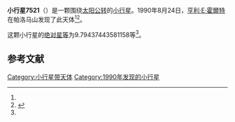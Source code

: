 {{Infobox planet
| bgcolour = #FFFFC0
| name = 7521
| symbol = 
| image = 
| caption = 
| discovery = yes
| discovery_ref = 
| discoverer = [[亨利·E·霍爾特|亨利·E·霍爾特]]
| discovery_site = [[帕洛马山|帕洛马山]] 
| discovered = 1990年8月24日
| designations = yes
| mp_name = 
| named_after = 
| alt_names = 1990 QS2/ 1983 HQ1 / 1985 SB4 / 1986 WC7
| mp_category = [[主带小行星|主带小行星]]
| orbit_ref = <ref name="a">[http://ssd.jpl.nasa.gov/sbdb.cgi?sstr=7521 7521] {{Wayback|url=http://ssd.jpl.nasa.gov/sbdb.cgi?sstr=7521 |date=20210812180603 }}，小行星數據庫瀏覽器（JPL Small-Body Database Browser）－[[美国国家航空航天局|美国国家航空航天局]]喷气推进实验室</ref>
| epoch = 2456400.5 (2013年4月18日更新)
| aphelion = {{convert|2.925790732959631|AU|km|3|abbr=on|lk=out}}
| perihelion = {{convert|2.875892233731716|AU|km|3|abbr=on}}
| semimajor = {{convert|2.900841483345673|AU|km|3|abbr=on}}
| eccentricity = 0.008600694
| period = 1804.614419 [[日|日]]<br />4.94[[儒略年|儒略年]]
| avg_speed = 
| inclination = 2.64902722624058
| asc_node = 143.2786044957893
| mean_anomaly = 
| arg_peri = 9.79437443581158
| satellites = 
| physical_characteristics = yes
| dimensions = 
| mass = 
| density = 
| surface_grav = 
| escape_velocity = 
| sidereal_day = 
| axial_tilt = 
| pole_ecliptic_lat = 
| pole_ecliptic_lon = 
| albedo = 
| temperatures= 
| temp_name1 = 
| mean_temp_1 = 
| max_temp_1 = 
| temp_name2 = 
| max_temp_2 = 
| spectral_type = 
| abs_magnitude = 9.79437443581158
}}

'''小行星7521'''（{{lang-en|7521}}）是一颗围绕[[太阳|太阳]][[公转|公转]]的[[小行星|小行星]]。1990年8月24日，[[亨利·E·霍爾特|亨利·E·霍爾特]]在帕洛马山发现了此天体<ref name="a" /><ref>{{cite news|title=小行星列表|url=http://cfa-www.harvard.edu/iau/lists/NumberedMPs.txt|accessdate=2013-07-08|newspaper=哈佛大学|archive-date=2008-05-17|archive-url=https://web.archive.org/web/20080517010638/http://cfa-www.harvard.edu/iau/lists/NumberedMPs.txt|dead-url=no}}</ref>。

这颗小行星的[[绝对星等|绝对星等]]为9.79437443581158等<ref name="a" />。

==参考文献==
{{reflist}}
{{Minor Planet Number|[[小行星7520|小行星7520]]|[[小行星7522|小行星7522]]}}

{{小天体}}

[[Category:小行星带天体|Category:小行星带天体]]
[[Category:1990年发现的小行星|Category:1990年发现的小行星]]

{{asteroid-stub}}